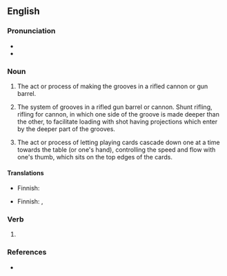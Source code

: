 ==English==

===Pronunciation===
* {{IPA|en|/ˈɹaɪflɪŋ/}}
* {{rhymes|en|aɪflɪŋ|s=2}}

===Noun===
{{en-noun}}

# {{lb|en|military}} The act or process of making the grooves in a rifled cannon or gun barrel.
# {{lb|en|military}} The system of grooves in a rifled gun barrel or cannon. Shunt rifling, rifling for cannon, in which one side of the groove is made deeper than the other, to facilitate loading with shot having projections which enter by the deeper part of the grooves.
# {{lb|en|card games}} The act or process of letting playing cards cascade down one at a time towards the table (or one's hand), controlling the speed and flow with one's thumb, which sits on the top edges of the cards.

====Translations====
{{trans-top|act or process}}
* Finnish: {{t|fi|rihlaus}}
{{trans-mid}}
{{trans-bottom}}

{{trans-top|system of grooves}}
* Finnish: {{t|fi|rihlat|p}}, {{t|fi|rihlaus}}
{{trans-mid}}
{{trans-bottom}}

===Verb===
{{head|en|verb form}}

# {{present participle of|en|rifle|nocat=1}}

===References===
* {{R:Webster 1913}}